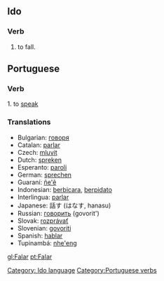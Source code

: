 ==Ido==
===Verb===
# to fall.
[[Category: Ido language]]


==Portuguese==

===Verb===
1. to [[speak]]

===Translations===

* Bulgarian: [[говоря]]
* Catalan: [[parlar]]
* Czech: [[mluvit]]
* Dutch: [[spreken]]
* Esperanto: [[paroli]]
* German: [[sprechen]]
* Guaraní: [[ñe'ẽ]]
* Indonesian: [[berbicara]], [[berpidato]]
* Interlingua: [[parlar]]
* Japanese: 話す (はなす, hanasu)
* Russian: [[говорить]] (govorit')
* Slovak: [[rozprávať]]
* Slovenian: [[govoriti]]
* Spanish: [[hablar]]
* Tupinambá: [[nhe'eng]]

[[Category:Portuguese verbs]]

[[gl:Falar]]
[[pt:Falar]]